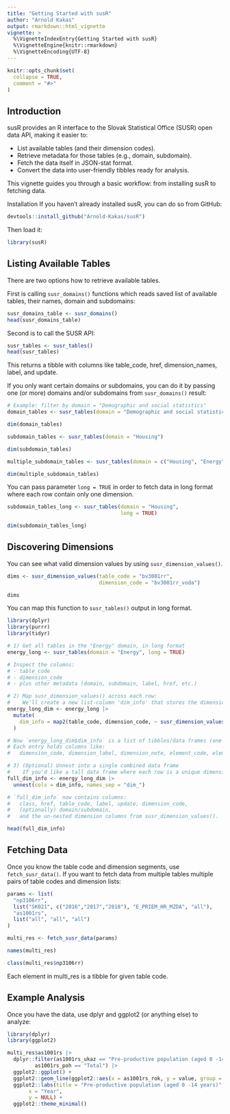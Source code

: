```yaml
---
title: "Getting Started with susR"
author: "Arnold Kakas"
output: rmarkdown::html_vignette
vignette: >
  %\VignetteIndexEntry{Getting Started with susR}
  %\VignetteEngine{knitr::rmarkdown}
  %\VignetteEncoding{UTF-8}
---
```


<!--
  Note: This .Rmd will be compiled into a vignette.
  Place this file in your package's "vignettes/" folder, then use:
    devtools::build_vignettes()
  or
    devtools::install(build_vignettes = TRUE)
  to generate it and include it in the package.
-->

```r
knitr::opts_chunk$set(
  collapse = TRUE,
  comment = "#>"
)
```

## Introduction

susR provides an R interface to the Slovak Statistical Office (SUSR) open data API, making it easier to:

*   List available tables (and their dimension codes).
*   Retrieve metadata for those tables (e.g., domain, subdomain).
*   Fetch the data itself in JSON-stat format.
*   Convert the data into user-friendly tibbles ready for analysis.

This vignette guides you through a basic workflow: from installing susR to fetching data.

Installation
If you haven't already installed susR, you can do so from GitHub:

```r
devtools::install_github("Arnold-Kakas/susR")
```

Then load it:

```r
library(susR)
```

## Listing Available Tables

There are two options how to retrieve available tables.

First is calling `susr_domains()` functions which reads saved list of available tables, their names, domain and subdomains:

```r
susr_domains_table <- susr_domains()
head(susr_domains_table)
```

Second is to call the SUSR API:

```r
susr_tables <- susr_tables()
head(susr_tables)
```

This returns a tibble with columns like table_code, href, dimension_names, label, and update.

If you only want certain domains or subdomains, you can do it by passing one (or more) domains and/or subdomains from `susr_domains()` result:

```r
# Example: filter by domain = "Demographic and social statistics"
domain_tables <- susr_tables(domain = "Demographic and social statistics")

dim(domain_tables)
```

```r
subdomain_tables <- susr_tables(domain = "Housing")

dim(subdomain_tables)
```

```r
multiple_subdomain_tables <- susr_tables(domain = c("Housing", "Energy"))

dim(multiple_subdomain_tables)
```

You can pass parameter `long = TRUE` in order to fetch data in long format where each row contain only one dimension.

```r
subdomain_tables_long <- susr_tables(domain = "Housing",
                                     long = TRUE)

dim(subdomain_tables_long)
```

## Discovering Dimensions

You can see what valid dimension values by using `susr_dimension_values()`.
```r
dims <- susr_dimension_values(table_code = "bv3001rr",
                              dimension_code = "bv3001rr_voda")

dims
```

You can map this function to `susr_tables()` output in long format.

```r
library(dplyr)
library(purrr)
library(tidyr)

# 1) Get all tables in the "Energy" domain, in long format
energy_long <- susr_tables(domain = "Energy", long = TRUE)

# Inspect the columns:
# - table_code
# - dimension_code
# - plus other metadata (domain, subdomain, label, href, etc.)

# 2) Map susr_dimension_values() across each row:
#    We'll create a new list-column 'dim_info' that stores the dimension values
energy_long_dim <- energy_long |> 
  mutate(
    dim_info = map2(table_code, dimension_code, ~ susr_dimension_values(.x, .y))
  )

# Now `energy_long_dim$dim_info` is a list of tibbles/data frames (one for each dimension).
# Each entry holds columns like:
#   dimension_code, dimension_label, dimension_note, element_code, element_label, etc.

# 3) (Optional) Unnest into a single combined data frame
#    If you'd like a tall data frame where each row is a unique dimension element:
full_dim_info <- energy_long_dim |> 
  unnest(cols = dim_info, names_sep = "dim_")

# `full_dim_info` now contains columns:
#   class, href, table_code, label, update, dimension_code, 
#   (optionally) domain/subdomain, 
#   and the un-nested dimension columns from susr_dimension_values().

head(full_dim_info)
```


## Fetching Data

Once you know the table code and dimension segments, use `fetch_susr_data()`. If you want to fetch data from multiple tables multiple pairs of table codes and dimension lists:

```r
params <- list(
  "np3106rr",
  list("SK021", c("2016","2017","2018"), "E_PRIEM_HR_MZDA", "all"),
  "as1001rs",
  list("all", "all", "all")
)

multi_res <- fetch_susr_data(params)

names(multi_res)

class(multi_res$np3106rr)
```

Each element in multi_res is a tibble for given table code.

## Example Analysis

Once you have the data, use dplyr and ggplot2 (or anything else) to analyze:

```r
library(dplyr)
library(ggplot2)

multi_res$as1001rs |>
  dplyr::filter(as1001rs_ukaz == "Pre-productive population (aged 0 -14 years)",
         as1001rs_poh == "Total") |>
  ggplot2::ggplot() +
  ggplot2::geom_line(ggplot2::aes(x = as1001rs_rok, y = value, group = 1)) +
  ggplot2::labs(title = "Pre-productive population (aged 0 -14 years)",
       x = "Year",
       y = NULL) +
  ggplot2::theme_minimal()

```
